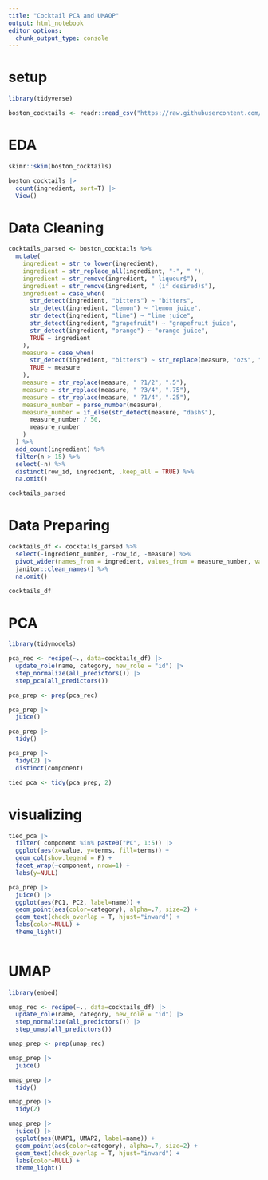 ```yaml
---
title: "Cocktail PCA and UMAOP"
output: html_notebook
editor_options: 
  chunk_output_type: console
---
```


# setup

```r
library(tidyverse)

boston_cocktails <- readr::read_csv("https://raw.githubusercontent.com/rfordatascience/tidytuesday/master/data/2020/2020-05-26/boston_cocktails.csv")

```

# EDA

```r

skimr::skim(boston_cocktails)

boston_cocktails |> 
  count(ingredient, sort=T) |> 
  View()

```

# Data Cleaning

```r
cocktails_parsed <- boston_cocktails %>%
  mutate(
    ingredient = str_to_lower(ingredient),
    ingredient = str_replace_all(ingredient, "-", " "),
    ingredient = str_remove(ingredient, " liqueur$"),
    ingredient = str_remove(ingredient, " (if desired)$"),
    ingredient = case_when(
      str_detect(ingredient, "bitters") ~ "bitters",
      str_detect(ingredient, "lemon") ~ "lemon juice",
      str_detect(ingredient, "lime") ~ "lime juice",
      str_detect(ingredient, "grapefruit") ~ "grapefruit juice",
      str_detect(ingredient, "orange") ~ "orange juice",
      TRUE ~ ingredient
    ),
    measure = case_when(
      str_detect(ingredient, "bitters") ~ str_replace(measure, "oz$", "dash"),
      TRUE ~ measure
    ),
    measure = str_replace(measure, " ?1/2", ".5"),
    measure = str_replace(measure, " ?3/4", ".75"),
    measure = str_replace(measure, " ?1/4", ".25"),
    measure_number = parse_number(measure),
    measure_number = if_else(str_detect(measure, "dash$"),
      measure_number / 50,
      measure_number
    )
  ) %>%
  add_count(ingredient) %>%
  filter(n > 15) %>%
  select(-n) %>%
  distinct(row_id, ingredient, .keep_all = TRUE) %>%
  na.omit()

cocktails_parsed
```

# Data Preparing

```r
cocktails_df <- cocktails_parsed %>%
  select(-ingredient_number, -row_id, -measure) %>%
  pivot_wider(names_from = ingredient, values_from = measure_number, values_fill = 0) %>%
  janitor::clean_names() %>%
  na.omit()

cocktails_df
```


# PCA

```r

library(tidymodels)

pca_rec <- recipe(~., data=cocktails_df) |> 
  update_role(name, category, new_role = "id") |> 
  step_normalize(all_predictors()) |> 
  step_pca(all_predictors())

pca_prep <- prep(pca_rec)

pca_prep |> 
  juice() 

pca_prep |> 
  tidy()

pca_prep |> 
  tidy(2) |> 
  distinct(component)

tied_pca <- tidy(pca_prep, 2)

```

# visualizing

```r

tied_pca |> 
  filter( component %in% paste0("PC", 1:5)) |> 
  ggplot(aes(x=value, y=terms, fill=terms)) +
  geom_col(show.legend = F) + 
  facet_wrap(~component, nrow=1) + 
  labs(y=NULL)
```

```r
pca_prep |> 
  juice() |> 
  ggplot(aes(PC1, PC2, label=name)) +
  geom_point(aes(color=category), alpha=.7, size=2) +
  geom_text(check_overlap = T, hjust="inward") +
  labs(color=NULL) +
  theme_light()
  
```

# UMAP

```r
library(embed)

umap_rec <- recipe(~., data=cocktails_df) |> 
  update_role(name, category, new_role = "id") |> 
  step_normalize(all_predictors()) |> 
  step_umap(all_predictors())

umap_prep <- prep(umap_rec)

umap_prep |> 
  juice() 

umap_prep |> 
  tidy()

umap_prep |> 
  tidy(2)

```


```r

umap_prep |> 
  juice() |> 
  ggplot(aes(UMAP1, UMAP2, label=name)) +
  geom_point(aes(color=category), alpha=.7, size=2) +
  geom_text(check_overlap = T, hjust="inward") +
  labs(color=NULL) +
  theme_light()

```







































